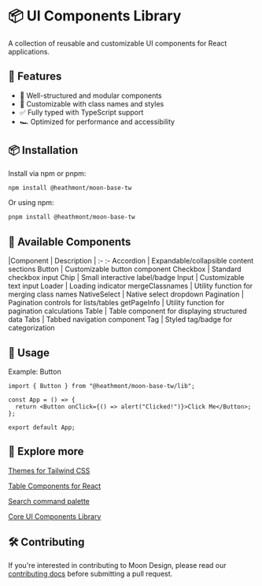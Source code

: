 # 📦 UI Components Library

A collection of reusable and customizable UI components for React applications.

## 🚀 Features

- 📌 Well-structured and modular components  
- 🎨 Customizable with class names and styles  
- ✅ Fully typed with TypeScript support  
- 🏎 Optimized for performance and accessibility  

## 📦 Installation

Install via npm or pnpm:

```bash
npm install @heathmont/moon-base-tw
```

Or using npm:

```bash
pnpm install @heathmont/moon-base-tw
```

## 🎯 Available Components
|Component |	Description |
:- :-
Accordion |	Expandable/collapsible content sections
Button |	Customizable button component
Checkbox |	Standard checkbox input
Chip |	Small interactive label/badge
Input |	Customizable text input
Loader |	Loading indicator
mergeClassnames |	Utility function for merging class names
NativeSelect |	Native select dropdown
Pagination |	Pagination controls for lists/tables
getPageInfo |	Utility function for pagination calculations
Table |	Table component for displaying structured data
Tabs |	Tabbed navigation component
Tag |	Styled tag/badge for categorization

## 🎨 Usage
Example: Button

```code
import { Button } from "@heathmont/moon-base-tw/lib";

const App = () => {
  return <Button onClick={() => alert("Clicked!")}>Click Me</Button>;
};

export default App;
```

## 🧭 Explore more

[Themes for Tailwind CSS](themes)

[Table Components for React](table-v8)

[Search command palette](cmdk)

[Core UI Components Library](core)

## 🛠️ Contributing

If you're interested in contributing to Moon Design, please read our [contributing docs](CONTRIBUTING.md) before submitting a pull request.
